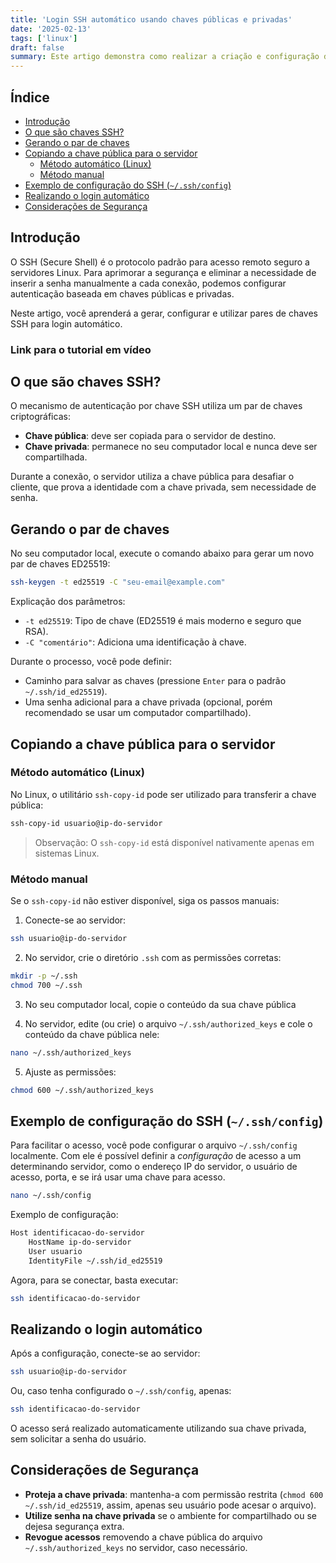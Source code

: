 ```yaml
---
title: 'Login SSH automático usando chaves públicas e privadas' 
date: '2025-02-13'
tags: ['linux']
draft: false
summary: Este artigo demonstra como realizar a criação e configuração de chaves SSH para fazer login automático em servidores Linux.
---
```


## Índice

- [Introdução](#introducao)
- [O que são chaves SSH?](#o-que-são-chaves-ssh)
- [Gerando o par de chaves](#gerando-o-par-de-chaves)
- [Copiando a chave pública para o servidor](#copiando-a-chave-pública-para-o-servidor)
  - [Método automático (Linux)](#método-automático-linux)
  - [Método manual](#método-manual)
- [Exemplo de configuração do SSH (`~/.ssh/config`)](#exemplo-de-configuração-do-ssh-sshconfig)
- [Realizando o login automático](#realizando-o-login-automático)
- [Considerações de Segurança](#considerações-de-segurança)

## Introdução

O SSH (Secure Shell) é o protocolo padrão para acesso remoto seguro a servidores Linux. Para aprimorar a segurança e eliminar a necessidade de inserir a senha manualmente a cada conexão, podemos configurar autenticação baseada em chaves públicas e privadas.

Neste artigo, você aprenderá a gerar, configurar e utilizar pares de chaves SSH para login automático.

### Link para o tutorial em vídeo
<YouTube id="T0uQGYQKjbc"/>

## O que são chaves SSH?

O mecanismo de autenticação por chave SSH utiliza um par de chaves criptográficas:
- **Chave pública**: deve ser copiada para o servidor de destino.
- **Chave privada**: permanece no seu computador local e nunca deve ser compartilhada.

Durante a conexão, o servidor utiliza a chave pública para desafiar o cliente, que prova a identidade com a chave privada, sem necessidade de senha.

## Gerando o par de chaves

No seu computador local, execute o comando abaixo para gerar um novo par de chaves ED25519:

```bash
ssh-keygen -t ed25519 -C "seu-email@example.com"
```

Explicação dos parâmetros:
- `-t ed25519`: Tipo de chave (ED25519 é mais moderno e seguro que RSA).
- `-C "comentário"`: Adiciona uma identificação à chave.

Durante o processo, você pode definir:
- Caminho para salvar as chaves (pressione `Enter` para o padrão `~/.ssh/id_ed25519`).
- Uma senha adicional para a chave privada (opcional, porém recomendado se usar um computador compartilhado).

## Copiando a chave pública para o servidor

### Método automático (Linux)

No Linux, o utilitário `ssh-copy-id` pode ser utilizado para transferir a chave pública:

```bash
ssh-copy-id usuario@ip-do-servidor
```

> Observação: O `ssh-copy-id` está disponível nativamente apenas em sistemas Linux.

### Método manual

Se o `ssh-copy-id` não estiver disponível, siga os passos manuais:

1. Conecte-se ao servidor:

```bash
ssh usuario@ip-do-servidor
```

2. No servidor, crie o diretório `.ssh` com as permissões corretas:

```bash
mkdir -p ~/.ssh
chmod 700 ~/.ssh
```

3. No seu computador local, copie o conteúdo da sua chave pública

4. No servidor, edite (ou crie) o arquivo `~/.ssh/authorized_keys` e cole o conteúdo da chave pública nele:

```bash
nano ~/.ssh/authorized_keys
```

5. Ajuste as permissões:

```bash
chmod 600 ~/.ssh/authorized_keys
```

## Exemplo de configuração do SSH (`~/.ssh/config`)

Para facilitar o acesso, você pode configurar o arquivo `~/.ssh/config` localmente. Com ele é possível definir a *configuração* de 
acesso a um determinando servidor, como o endereço IP do servidor, o usuário de acesso, porta, e se irá usar uma chave para acesso.

```bash
nano ~/.ssh/config
```

Exemplo de configuração:

```txt
Host identificacao-do-servidor
    HostName ip-do-servidor
    User usuario
    IdentityFile ~/.ssh/id_ed25519
```

Agora, para se conectar, basta executar:

```bash
ssh identificacao-do-servidor
```

## Realizando o login automático

Após a configuração, conecte-se ao servidor:

```bash
ssh usuario@ip-do-servidor
```

Ou, caso tenha configurado o `~/.ssh/config`, apenas:

```bash
ssh identificacao-do-servidor
```

O acesso será realizado automaticamente utilizando sua chave privada, sem solicitar a senha do usuário.

## Considerações de Segurança

- **Proteja a chave privada**: mantenha-a com permissão restrita (`chmod 600 ~/.ssh/id_ed25519`, assim, apenas seu usuário pode acesar o arquivo).
- **Utilize senha na chave privada** se o ambiente for compartilhado ou se dejesa segurança extra.
- **Revogue acessos** removendo a chave pública do arquivo `~/.ssh/authorized_keys` no servidor, caso necessário.
